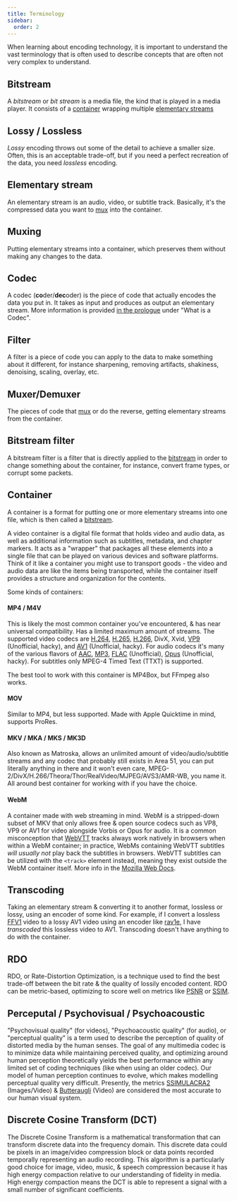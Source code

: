 ```yaml
---
title: Terminology
sidebar:
  order: 2
---
```


When learning about encoding technology, it is important to understand the vast terminology that is often used to describe concepts that are often not very complex to understand.

## Bitstream

A _bitstream_ or _bit stream_ is a media file, the kind that is played in a media player. It consists of a [container](#container) wrapping multiple [elementary streams](#elementary-stream)

## Lossy / Lossless

_Lossy_ encoding throws out some of the detail to achieve a smaller size. Often, this is an acceptable trade-off, but if you need a perfect recreation of the data, you need _lossless_ encoding.

## Elementary stream

An elementary stream is an audio, video, or subtitle track. Basically, it's the compressed data you want to [mux](#muxing) into the container.

## Muxing

Putting elementary streams into a container, which preserves them without making any changes to the data.

## Codec

A codec (**co**der/**dec**oder) is the piece of code that actually encodes the data you put in. It takes as input and produces as output an elementary stream. More information is provided [in the prologue](./prologue.mdx#what-is-a-codec) under "What is a Codec".

## Filter

A filter is a piece of code you can apply to the data to make something about it different, for instance sharpening, removing artifacts, shakiness, denoising, scaling, overlay, etc.

## Muxer/Demuxer

The pieces of code that [mux](#muxing) or do the reverse, getting elementary streams from the container.

## Bitstream filter

A bitstream filter is a filter that is directly applied to the [bitstream](#bitstream) in order to change something about the container, for instance, convert frame types, or corrupt some packets.

## Container

A container is a format for putting one or more elementary streams into one file, which is then called a [bitstream](#bitstream).

A video container is a digital file format that holds video and audio data, as well as additional information such as subtitles, metadata, and chapter markers. It acts as a "wrapper" that packages all these elements into a single file that can be played on various devices and software platforms. Think of it like a container you might use to transport goods - the video and audio data are like the items being transported, while the container itself provides a structure and organization for the contents.

Some kinds of containers:

#### MP4 / M4V

This is likely the most common container you've encountered, & has near universal compatibility. Has a limited maximum amount of streams. The supported video codecs are [H.264](../video/AVC.mdx), [H.265](../video/HEVC.mdx), [H.266](../video/VVC.mdx), DivX, Xvid, [VP9](../video/VP9.mdx) (Unofficial, hacky), and [AV1](../video/AV1.mdx) (Unofficial, hacky). For audio codecs it's many of the various flavors of [AAC](../audio/AAC.mdx), [MP3](../audio/MP3.mdx), [FLAC](../audio/FLAC.mdx) (Unofficial), [Opus](../audio/Opus.mdx) (Unofficial, hacky). For subtitles only MPEG-4 Timed Text (TTXT) is supported.

The best tool to work with this container is MP4Box, but FFmpeg also works.

#### MOV

Similar to MP4, but less supported. Made with Apple Quicktime in mind, supports ProRes.

#### MKV / MKA / MKS / MK3D

Also known as Matroska, allows an unlimited amount of video/audio/subtitle streams and any codec that probably still exists in Area 51, you can put literally anything in there and it won't even care, MPEG-2/DivX/H.266/Theora/Thor/RealVideo/MJPEG/AVS3/AMR-WB, you name it. All around best container for working with if you have the choice.

#### WebM

A container made with web streaming in mind. WebM is a stripped-down subset of MKV that only allows free & open source codecs such as VP8, VP9 or AV1 for video alongside Vorbis or Opus for audio. It is a common misconception that [WebVTT](../subtitles/webvtt.mdx) tracks always work natively in browsers when within a WebM container; in practice, WebMs containing WebVTT subtitles _will usually not_ play back the subtitles in browsers. WebVTT subtitles can be utilized with the `<track>` element instead, meaning they exist outside the WebM container itself. More info in the [Mozilla Web Docs](https://developer.mozilla.org/en-US/docs/Web/Media/Audio_and_video_delivery/Adding_captions_and_subtitles_to_HTML5_video).

## Transcoding

Taking an elementary stream & converting it to another format, lossless or lossy, using an encoder of some kind. For example, if I convert a lossless [FFV1](../video/FFV1.mdx) video to a lossy AV1 video using an encoder like [rav1e](../encoders/rav1e.mdx), I have _transcoded_ this lossless video to AV1. Transcoding doesn't have anything to do with the container.

## RDO

RDO, or Rate-Distortion Optimization, is a technique used to find the best trade-off between the bit rate & the quality of lossily encoded content. RDO can be metric-based, optimizing to score well on metrics like [PSNR](../metrics/PSNR.mdx) or [SSIM](../metrics/SSIM.mdx).

## Perceputal / Psychovisual / Psychoacoustic

"Psychovisual quality" (for videos), "Psychoacoustic quality" (for audio), or "perceptual quality" is a term used to describe the perception of quality of distorted media by the human senses. The goal of any multimedia codec is to minimize data while maintaining perceived quality, and optimizing around human perception theoretically yields the best performance within any limited set of coding techniques (like when using an older codec). Our model of human perception continues to evolve, which makes modelling perceptual quality very difficult. Presently, the metrics [SSIMULACRA2](../metrics/SSIMULACRA2.mdx) (Images/Video) & [Butteraugli](../metrics/butteraugli.mdx) (Video) are considered the most accurate to our human visual system.

## Discrete Cosine Transform (DCT)

The Discrete Cosine Transform is a mathematical transformation that can transform discrete data into the frequency domain. This discrete data could be pixels in an image/video compression block or data points recorded temporally representing an audio recording. This algorithm is a particularly good choice for image, video, music, & speech compression because it has high energy compaction relative to our understanding of fidelity in media. High energy compaction means the DCT is able to represent a signal with a small number of significant coefficients.
